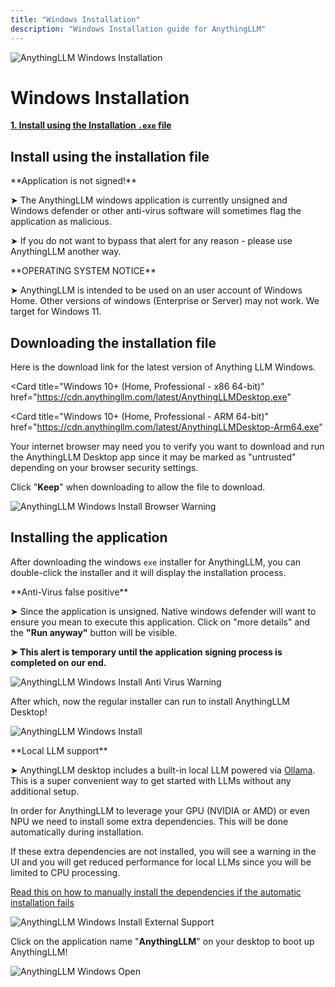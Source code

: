 ```yaml
---
title: "Windows Installation"
description: "Windows Installation guide for AnythingLLM"
---
```



<Image
  src="/images/getting-started/installation/windows/header-image.png"
  height={1080}
  width={1920}
  quality={100}
  alt="AnythingLLM Windows Installation"
/>

# Windows Installation

**[1. Install using the Installation `.exe` file](#install-using-the-installation-file)**

## Install using the installation file

<Callout type="warning" emoji="⚠️">
  **Application is not signed!**

➤ The AnythingLLM windows application is currently unsigned and Windows defender or other anti-virus software will sometimes flag the application as malicious.

➤ If you do not want to bypass that alert for any reason - please use AnythingLLM another way.

</Callout>

<Callout type="warning" emoji="️⚠️">
  **OPERATING SYSTEM NOTICE**

➤ AnythingLLM is intended to be used on an user account of Windows Home. Other versions of windows (Enterprise or Server) may not work. We target for Windows 11.

</Callout>

## Downloading the installation file

Here is the download link for the latest version of Anything LLM Windows.

<Card
  title="Windows 10+ (Home, Professional - x86 64-bit)"
  href="https://cdn.anythingllm.com/latest/AnythingLLMDesktop.exe"
></Card>

<Card
  title="Windows 10+ (Home, Professional - ARM 64-bit)"
  href="https://cdn.anythingllm.com/latest/AnythingLLMDesktop-Arm64.exe"
></Card>


Your internet browser may need you to verify you want to download and run the AnythingLLM Desktop app since it may be marked as "untrusted" depending on your browser security settings.

Click "**Keep**" when downloading to allow the file to download.

<Image
  src="/images/getting-started/installation/windows/browser-warning.png"
  height={1080}
  width={1920}
  quality={100}
  alt="AnythingLLM Windows Install Browser Warning"
/>

## Installing the application

After downloading the windows `exe` installer for AnythingLLM, you can double-click the installer and it will display the installation process.

<Callout type="info" emoji="️💡">
  **Anti-Virus false positive**

➤ Since the application is unsigned. Native windows defender will want to ensure you mean to execute this application. Click on "more details" and the **"Run anyway"** button will be visible.

**➤ This alert is temporary until the application signing process is completed on our end.**

</Callout>

<Image
  src="/images/getting-started/installation/windows/anti-virus-warning.png"
  height={1080}
  width={1920}
  quality={100}
  alt="AnythingLLM Windows Install Anti Virus Warning"
/>

After which, now the regular installer can run to install AnythingLLM Desktop!

<Image
  src="/images/getting-started/installation/windows/install.png"
  height={1080}
  width={1920}
  quality={100}
  alt="AnythingLLM Windows Install"
/>

<Callout type="info" emoji="️💡">
  **Local LLM support**

➤ AnythingLLM desktop includes a built-in local LLM powered via [Ollama](https://ollama.com/). This is a super convenient way to get started with LLMs without any additional setup.

In order for AnythingLLM to leverage your GPU (NVIDIA or AMD) or even NPU we need to install some extra dependencies. This will be done automatically during installation.

If these extra dependencies are not installed, you will see a warning in the UI and you will get reduced performance for local LLMs since you will be limited to CPU processing.

[Read this on how to manually install the dependencies if the automatic installation fails](./manual-install.mdx)

</Callout>

<Image
  src="/images/getting-started/installation/windows/external-support.png"
  height={1080}
  width={1920}
  quality={100}
  alt="AnythingLLM Windows Install External Support"
/>

Click on the application name "**AnythingLLM**" on your desktop to boot up AnythingLLM!

<Image
  src="/images/getting-started/installation/windows/desktop.png"
  height={1080}
  width={1920}
  quality={100}
  alt="AnythingLLM Windows Open"
/>
